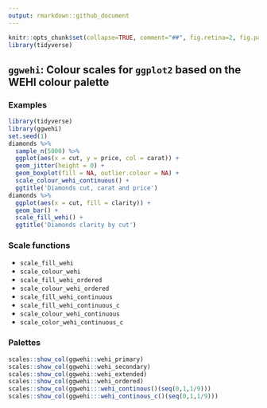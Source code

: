 ```yaml
---
output: rmarkdown::github_document
---
```


<!-- README.md is generated from README.Rmd. Please edit that file -->

```r
knitr::opts_chunk$set(collapse=TRUE, comment="##", fig.retina=2, fig.path = "README_figs/README-")
library(tidyverse)
```

## `ggwehi`:  Colour scales for `ggplot2` based on the WEHI colour palette

### Examples
```r
library(tidyverse)
library(ggwehi)
set.seed(1)
diamonds %>% 
  sample_n(5000) %>% 
  ggplot(aes(x = cut, y = price, col = carat)) +
  geom_jitter(height = 0) + 
  geom_boxplot(fill = NA, outlier.colour = NA) +
  scale_colour_wehi_continuous() +
  ggtitle('Diamonds cut, carat and price')
diamonds %>% 
  ggplot(aes(x = cut, fill = clarity)) +
  geom_bar() +
  scale_fill_wehi() +
  ggtitle('Diamonds clarity by cut')
```

### Scale functions
* `scale_fill_wehi`
* `scale_colour_wehi`
* `scale_fill_wehi_ordered`
* `scale_colour_wehi_ordered`
* `scale_fill_wehi_continuous`
* `scale_fill_wehi_continuous_c`
* `scale_colour_wehi_continuous`
* `scale_color_wehi_continuous_c`

### Palettes
```r
scales::show_col(ggwehi::wehi_primary)
scales::show_col(ggwehi::wehi_secondary)
scales::show_col(ggwehi::wehi_extended)
scales::show_col(ggwehi::wehi_ordered)
scales::show_col(ggwehi:::wehi_continous()(seq(0,1,1/9)))
scales::show_col(ggwehi:::wehi_continous_c()(seq(0,1,1/9)))
```



